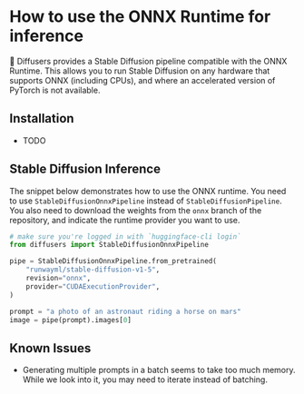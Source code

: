 <!--Copyright 2022 The HuggingFace Team. All rights reserved.

Licensed under the Apache License, Version 2.0 (the "License"); you may not use this file except in compliance with
the License. You may obtain a copy of the License at

http://www.apache.org/licenses/LICENSE-2.0

Unless required by applicable law or agreed to in writing, software distributed under the License is distributed on
an "AS IS" BASIS, WITHOUT WARRANTIES OR CONDITIONS OF ANY KIND, either express or implied. See the License for the
specific language governing permissions and limitations under the License.
-->


# How to use the ONNX Runtime for inference

🤗 Diffusers provides a Stable Diffusion pipeline compatible with the ONNX Runtime. This allows you to run Stable Diffusion on any hardware that supports ONNX (including CPUs), and where an accelerated version of PyTorch is not available.

## Installation

- TODO

## Stable Diffusion Inference

The snippet below demonstrates how to use the ONNX runtime. You need to use `StableDiffusionOnnxPipeline` instead of `StableDiffusionPipeline`. You also need to download the weights from the `onnx` branch of the repository, and indicate the runtime provider you want to use.

```python
# make sure you're logged in with `huggingface-cli login`
from diffusers import StableDiffusionOnnxPipeline

pipe = StableDiffusionOnnxPipeline.from_pretrained(
    "runwayml/stable-diffusion-v1-5",
    revision="onnx",
    provider="CUDAExecutionProvider",
)

prompt = "a photo of an astronaut riding a horse on mars"
image = pipe(prompt).images[0]
```

## Known Issues

- Generating multiple prompts in a batch seems to take too much memory. While we look into it, you may need to iterate instead of batching.
